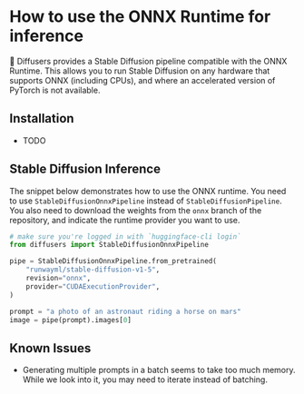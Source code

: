 <!--Copyright 2022 The HuggingFace Team. All rights reserved.

Licensed under the Apache License, Version 2.0 (the "License"); you may not use this file except in compliance with
the License. You may obtain a copy of the License at

http://www.apache.org/licenses/LICENSE-2.0

Unless required by applicable law or agreed to in writing, software distributed under the License is distributed on
an "AS IS" BASIS, WITHOUT WARRANTIES OR CONDITIONS OF ANY KIND, either express or implied. See the License for the
specific language governing permissions and limitations under the License.
-->


# How to use the ONNX Runtime for inference

🤗 Diffusers provides a Stable Diffusion pipeline compatible with the ONNX Runtime. This allows you to run Stable Diffusion on any hardware that supports ONNX (including CPUs), and where an accelerated version of PyTorch is not available.

## Installation

- TODO

## Stable Diffusion Inference

The snippet below demonstrates how to use the ONNX runtime. You need to use `StableDiffusionOnnxPipeline` instead of `StableDiffusionPipeline`. You also need to download the weights from the `onnx` branch of the repository, and indicate the runtime provider you want to use.

```python
# make sure you're logged in with `huggingface-cli login`
from diffusers import StableDiffusionOnnxPipeline

pipe = StableDiffusionOnnxPipeline.from_pretrained(
    "runwayml/stable-diffusion-v1-5",
    revision="onnx",
    provider="CUDAExecutionProvider",
)

prompt = "a photo of an astronaut riding a horse on mars"
image = pipe(prompt).images[0]
```

## Known Issues

- Generating multiple prompts in a batch seems to take too much memory. While we look into it, you may need to iterate instead of batching.
